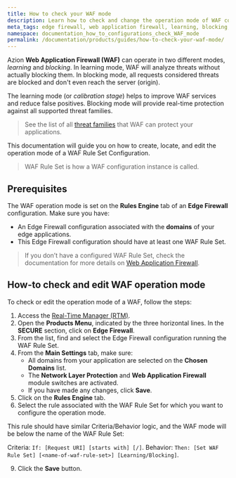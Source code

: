 ```yaml
---
title: How to check your WAF mode
description: Learn how to check and change the operation mode of WAF configurations
meta_tags: edge firewall, web application firewall, learning, blocking, operation modes
namespace: documentation_how_to_configurations_check_WAF_mode
permalink: /documentation/products/guides/how-to-check-your-waf-mode/
---
```


Azion **Web Application Firewall (WAF)** can operate in two different modes, *learning* and *blocking*. In learning mode, WAF will analyze threats without actually blocking them. In blocking mode, all requests considered threats are blocked and don't even reach the server (origin).

The learning mode (or *calibration stage*) helps to improve WAF services and reduce false positives. Blocking mode will provide real-time protection against all supported threat families.

> See the list of all [threat families](en/documentation/products/edge-firewall/web-application-firewall/) that WAF can protect your applications.

This documentation will guide you on how to create, locate, and edit the operation mode of a WAF Rule Set Configuration.

> WAF Rule Set is how a WAF configuration instance is called.

## Prerequisites

The WAF operation mode is set on the **Rules Engine** tab of an **Edge Firewall** configuration. Make sure you have:

* An Edge Firewall configuration associated with the **domains** of your edge applications.
* This Edge Firewall configuration should have at least one WAF Rule Set. 

> If you don’t have a configured WAF Rule Set, check the documentation for more details on [Web Application Firewall](en/documentation/products/edge-firewall/web-application-firewall/).

## How-to check and edit WAF operation mode

To check or edit the operation mode of a WAF, follow the steps:

1. Access the [Real-Time Manager (RTM)](https://manager.azion.com/).
2. Open the **Products Menu**, indicated by the three horizontal lines. In the **SECURE** section, click on **Edge Firewall**.
5. From the list, find and select the Edge Firewall configuration running the WAF Rule Set.
6. From the **Main Settings** tab, make sure:
   * All domains from your application are selected on the **Chosen Domains** list.
   * The **Network Layer Protection** and **Web Application Firewall** module switches are activated.
   * If you have made any changes, click **Save**.
7. Click on the **Rules Engine** tab.
8. Select the rule associated with the WAF Rule Set for which you want to configure the operation mode.

This rule should have similar Criteria/Behavior logic, and the WAF mode will be below the name of the WAF Rule Set:

Criteria: `If: [Request URI] [starts with] [/]`.
Behavior: `Then: [Set WAF Rule Set] [<name-of-waf-rule-set>] [Learning/Blocking]`.

9. Click the **Save** button.